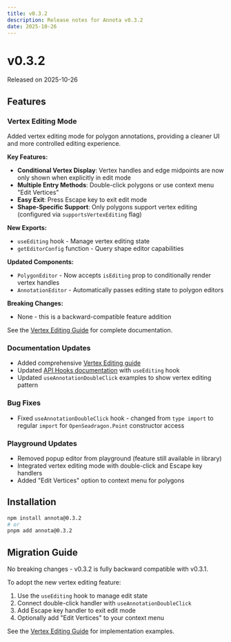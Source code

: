 ```yaml
---
title: v0.3.2
description: Release notes for Annota v0.3.2
date: 2025-10-26
---
```


# v0.3.2

Released on 2025-10-26

## Features

### Vertex Editing Mode

Added vertex editing mode for polygon annotations, providing a cleaner UI and more controlled editing experience.

**Key Features:**
- **Conditional Vertex Display**: Vertex handles and edge midpoints are now only shown when explicitly in edit mode
- **Multiple Entry Methods**: Double-click polygons or use context menu "Edit Vertices"
- **Easy Exit**: Press Escape key to exit edit mode
- **Shape-Specific Support**: Only polygons support vertex editing (configured via `supportsVertexEditing` flag)

**New Exports:**
- `useEditing` hook - Manage vertex editing state
- `getEditorConfig` function - Query shape editor capabilities

**Updated Components:**
- `PolygonEditor` - Now accepts `isEditing` prop to conditionally render vertex handles
- `AnnotationEditor` - Automatically passes editing state to polygon editors

**Breaking Changes:**
- None - this is a backward-compatible feature addition

See the [Vertex Editing Guide](/docs/guides/vertex-editing) for complete documentation.

### Documentation Updates

- Added comprehensive [Vertex Editing guide](/docs/guides/vertex-editing)
- Updated [API Hooks documentation](/api/hooks) with `useEditing` hook
- Updated `useAnnotationDoubleClick` examples to show vertex editing pattern

### Bug Fixes

- Fixed `useAnnotationDoubleClick` hook - changed from `type import` to regular `import` for `OpenSeadragon.Point` constructor access

### Playground Updates

- Removed popup editor from playground (feature still available in library)
- Integrated vertex editing mode with double-click and Escape key handlers
- Added "Edit Vertices" option to context menu for polygons

## Installation

```bash
npm install annota@0.3.2
# or
pnpm add annota@0.3.2
```

## Migration Guide

No breaking changes - v0.3.2 is fully backward compatible with v0.3.1.

To adopt the new vertex editing feature:

1. Use the `useEditing` hook to manage edit state
2. Connect double-click handler with `useAnnotationDoubleClick`
3. Add Escape key handler to exit edit mode
4. Optionally add "Edit Vertices" to your context menu

See the [Vertex Editing Guide](/docs/guides/vertex-editing) for implementation examples.
